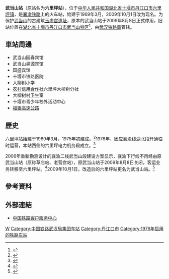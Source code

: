 {{Expand|time=2016-06-14T02:46:18+00:00}}
{{Infobox China railway station
|车站名称 = 武当山站
|图片 = 武当山车站 (6537988857).jpg
|图片介绍 = 
|其他名称 = 六里坪站
|车站拼音 = Wudangshan
|英文名称 = Wudangshan Railway Station
|车站代码 = 29702<ref>{{cite book|title=中华人民共和国铁路车站代码（GB/T 10302-2010）|publisher=中国标准出版社|year=2010|isbn=155066140495|ignore-isbn-error=true|pages=38}}</ref>
|电报码 = WRN
|拼音码 = WDS
|车站类型 = 客货运站
|技术性质 = 区段站
|车站位置 = [[湖北省|湖北省]][[十堰市|十堰市]][[丹江口市|丹江口市]][[六里坪镇|六里坪镇]]
|坐标 = {{coord|32.540084|110.960537|display=inline,title}}
|归属 = [[中国铁路武汉局集团|武汉铁路局]][[十堰车务段|十堰车务段]]
|线路 = [[襄渝铁路|襄渝铁路]]
|车站等级 = [[二等站_(中铁)|二等站]]
|月台数目 = 
|股道数目 = 
}}
'''武当山站'''（原站名为'''六里坪站'''），位于[[中华人民共和国|中华人民共和国]][[湖北省|湖北省]][[十堰市|十堰市]][[丹江口市|丹江口市]][[六里坪镇|六里坪镇]]，是[[襄渝铁路|襄渝铁路]]上的火车站，始建于1969年3月，2009年10月1日改为现名。为保护[[武当山|武当山]]的古建筑[[玉虚宫遗址|玉虚宫遗址]]，原本的武当山站于2009年8月8日正式停用，旧站位置在[[湖北省|湖北省]][[十堰市|十堰市]][[丹江口市|丹江口市]][[武当山旅游经济特区|武当山特区]]<ref>{{Cite web |url=http://search.huochepiao.com/huochezhan/jieshao/2485.htm |title=武当山火车站介绍 |access-date=2016-06-14 |archive-date=2018-01-27 |archive-url=https://web.archive.org/web/20180127024227/http://search.huochepiao.com/huochezhan/jieshao/2485.htm |dead-url=no }}</ref>，由[[中国铁路武汉局集团|武汉铁路局]]管辖。
==車站周邊==
* 武当山园春宾馆
* 武当山昊源宾馆
* 国盛宾馆
* 十堰市铁路医院
* 大柳树小学
* [[农村信用合作社|农村信用合作社]]六里坪大柳树分社
* 大柳树村卫生室
* 十堰市青少年校外活动中心
* [[福银高速公路|福银高速公路]]

==歷史==
六里坪站始建于1969年3月，1975年初建成。<ref>{{cite book|author=丹江口市第二届地方志编纂委员会|title=丹江口市志（1983-2006）|year=2014|pages=390|url=http://v.shiyan.gov.cn/dfz/djkszzw.pdf|access-date=2017-11-12|archive-url=https://web.archive.org/web/20171113004624/http://v.shiyan.gov.cn/dfz/djkszzw.pdf|archive-date=2017-11-13|dead-url=yes}}</ref>1976年，因应襄渝线湖北段开通临时运营，本站西侧的六里坪电力机务段成立。<ref name="hubei_tran">{{Cite book|title=湖北省志·交通邮电|last=湖北省地方志编纂委员会|first=|publisher=湖北人民出版社|year=1995-03|isbn=7-216-01650-5|location=|pages=34-35|url=http://wlt.hubei.gov.cn/dfz/onetable/browse/main.jsp?id=94cfa879-3dd6-4597-9941-191d8d1e0c6f|accessdate=2019-04-20|format=pdf}}</ref>

2006年重新勘测设计的襄渝二线武当山段建设方案显示，襄渝下行线不再经由原武当山站（原称草店站、老营宫站），原武当山站于2009年8月8日关闭，客运业务转移至六里坪站。<ref>{{cite news|author=宋克顺|url=http://www.10yan.com/html/News/zwyw/2009-8/6/081932588.html|title=武当火车站后天关闭 铁路局多花7亿为武当文物让路|publisher=[[湖北日报|湖北日报]]|date=2009-08-06|accessdate=2017-11-12|archive-url=https://web.archive.org/web/20101123160643/http://www.10yan.com/html/News/zwyw/2009-8/6/081932588.html|archive-date=2010-11-23|dead-url=yes}}</ref>2009年10月1日，改造后的六里坪站更名为武当山站。<ref>{{cite news|author=徐雁初|url=http://www.10yan.com/html/News/mqrx/2009-10/9/144826404.html|title=谁涂黑了“武当山火车站”指示牌|publisher=[[楚天都市报|楚天都市报]]|date=2009-10-09|accessdate=2017-11-12|deadurl=yes|archiveurl=https://web.archive.org/web/20171113003500/http://www.10yan.com/html/News/mqrx/2009-10/9/144826404.html|archivedate=2017年11月13日|df=}}</ref>

==參考資料==
{{reflist}}
==外部連結==
* [http://www.12306.cn/mormhweb/ 中国铁路客户服务中心] {{Wayback|url=http://www.12306.cn/mormhweb/ |date=20180205163941 }}
{{襄渝铁路}}
[[Category:十堰市铁路车站|W]]
[[Category:中国铁路武汉局集团车站|Category:中国铁路武汉局集团车站]]
[[Category:丹江口市|Category:丹江口市]]
[[Category:1976年启用的铁路车站|Category:1976年启用的铁路车站]]